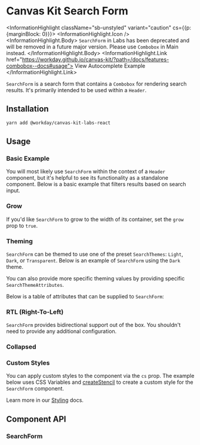 
<Meta of={SearchFormStories} />

# Canvas Kit Search Form <StorybookStatusIndicator type="deprecated" />

<InformationHighlight className="sb-unstyled" variant="caution" cs={{p: {marginBlock: 0}}}>
  <InformationHighlight.Icon />
  <InformationHighlight.Body>
    `SearchForm` in Labs has been deprecated and will be removed in a future major version. Please
    use `Combobox` in Main instead.
  </InformationHighlight.Body>
  <InformationHighlight.Link href="https://workday.github.io/canvas-kit/?path=/docs/features-combobox--docs#usage">
    View Autocomplete Example
  </InformationHighlight.Link>
</InformationHighlight>

`SearchForm` is a search form that contains a `Combobox` for rendering search results. It's
primarily intended to be used within a `Header`.

## Installation

```sh
yarn add @workday/canvas-kit-labs-react
```

## Usage

### Basic Example

You will most likely use `SearchForm` within the context of a `Header` component, but it's helpful
to see its functionality as a standalone component. Below is a basic example that filters results
based on search input.

<ExampleCodeBlock code={Basic} />

### Grow

If you'd like `SearchForm` to grow to the width of its container, set the `grow` prop to `true`.

<ExampleCodeBlock code={Grow} />

### Theming

`SearchForm` can be themed to use one of the preset `SearchThemes`: `Light`, `Dark`, or
`Transparent`. Below is an example of `SearchForm` using the `Dark` theme.

<ExampleCodeBlock code={Theming} />

You can also provide more specific theming values by providing specific `SearchThemeAttributes`.

<ExampleCodeBlock code={CustomTheme} />

Below is a table of attributes that can be supplied to `SearchForm`:

<SymbolDoc name="SearchThemeAttributes" fileName="/labs-react/" />

### RTL (Right-To-Left)

`SearchForm` provides bidirectional support out of the box. You shouldn't need to provide any
additional configuration.

<ExampleCodeBlock code={RTL} />

### Collapsed

<ExampleCodeBlock code={Collapsed} />

### Custom Styles

You can apply custom styles to the component via the `cs` prop. The example below uses CSS Variables
and
[createStencil](https://workday.github.io/canvas-kit/?path=/docs/styling-guides-customizing-styles--docs#stencils)
to create a custom style for the `SearchForm` component.

<ExampleCodeBlock code={CustomStyles} />

Learn more in our
[Styling](https://workday.github.io/canvas-kit/?path=/docs/styling-guides-customizing-styles--docs)
docs.

## Component API

### SearchForm

<SymbolDoc name="SearchForm" fileName="/labs-react/" />
